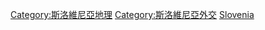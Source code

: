 {{Commonscat|International borders of Slovenia}}

[[Category:斯洛維尼亞地理|Category:斯洛維尼亞地理]]
[[Category:斯洛維尼亞外交|Category:斯洛維尼亞外交]]
[[Category:各國邊界|Slovenia]]